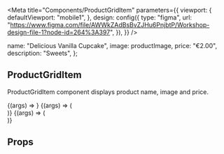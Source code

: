 
<Meta
  title="Components/ProductGridItem"
  parameters={{
    viewport: {
      defaultViewport: "mobile1",
    },
    design: config({
      type: "figma",
      url: "https://www.figma.com/file/AWWkZAdBsBvZJHu6PnjbtP/Workshop-design-file-1?node-id=264%3A397",
    }),
  }}
/>

  name: "Delicious Vanilla Cupcake",
  image: productImage,
  price: "€2.00",
  description: "Sweets",
};

## ProductGridItem

ProductGridItem component displays product name, image and price.

<Canvas>
  <Story name="Small" args={ProductGridItemArgs}>
    {(args) => <ProductGridItem size="small" {...args} />}
  </Story>
  <Story name="Medium" args={ProductGridItemArgs}>
    {(args) => (
      <div style={{ maxWidth: "140px" }}>
        <ProductGridItem size="medium" {...args} />
      </div>
    )}
  </Story>
  <Story name="Big" args={ProductGridItemArgs}>
    {(args) => (
      <div style={{ maxWidth: "295px" }}>
        <ProductGridItem size="big" {...args} />
      </div>
    )}
  </Story>
</Canvas>

## Props

<ArgsTable of={ProductGridItem} />

